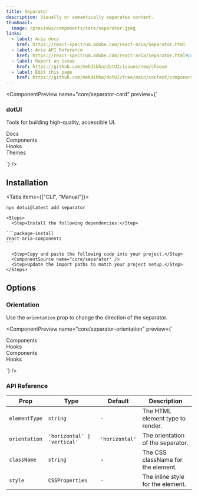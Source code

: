 ```yaml
---
title: Separator
description: Visually or semantically separates content.
thumbnail:
  image: /previews/components/core/separator.jpeg
links:
  - label: Aria docs
    href: https://react-spectrum.adobe.com/react-aria/Separator.html
  - label: Aria API Reference
    href: https://react-spectrum.adobe.com/react-aria/Separator.html#props
  - label: Report an issue
    href: https://github.com/mehdibha/dotUI/issues/new/choose
  - label: Edit this page
    href: https://github.com/mehdibha/dotUI/tree/main/content/components/data-display/separator.mdx?plain=1
---
```


<ComponentPreview
  name="core/separator-card"
  preview={`<div className="space-y-2 rounded-md border p-4">
    <div>
      <h3 className="font-bold">dotUI</h3>
      <p className="text-sm text-fg-muted">Tools for building high-quality, accessible UI.</p>
    </div>
    <Separator className="my-4" />
    <div className="flex h-5 items-center space-x-4 text-sm">
      <div>Docs</div>
      <Separator orientation="vertical" />
      <div>Components</div>
      <Separator orientation="vertical" />
      <div>Hooks</div>
      <Separator orientation="vertical" />
      <div>Themes</div>
    </div>
  </div>`}
/>

## Installation

<Tabs items={["CLI", "Manual"]}>
  <Tab value="CLI">
  
  ```package-install
npx dotui@latest add separator
```

  </Tab>
  <Tab value="manual">
  
    <Steps>
      <Step>Install the following dependencies:</Step>

    ```package-install
    react-aria-components
    ```

      <Step>Copy and paste the following code into your project.</Step>
      <ComponentSource name="core/separator" />
      <Step>Update the import paths to match your project setup.</Step>
    </Steps>

  </Tab>
</Tabs>

## Options

### Orientation

Use the `orientation` prop to change the direction of the separator.

<ComponentPreview
  name="core/separator-orientation"
  preview={`<div className="flex items-center gap-10">
    <div className="flex h-5 items-center gap-2 text-sm">
      <div>Components</div>
      <Separator orientation="vertical" />
      <div>Hooks</div>
    </div>
    <div className="flex flex-col items-center gap-2 text-sm">
      <div>Components</div>
      <Separator orientation="horizontal" />
      <div>Hooks</div>
    </div>
  </div>`}
/>

### API Reference

| Prop          | Type                         | Default        | Description                        |
| ------------- | ---------------------------- | -------------- | ---------------------------------- |
| `elementType` | `string`                     | -              | The HTML element type to render.   |
| `orientation` | `'horizontal' \| 'vertical'` | `'horizontal'` | The orientation of the separator.  |
| `className`   | `string`                     | -              | The CSS className for the element. |
| `style`       | `CSSProperties`              | -              | The inline style for the element.  |
